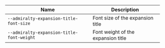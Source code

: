 
| Name | Description |
| --- | --- |
| `--admiralty-expansion-title-font-size` | Font size of the expansion title |
| `--admiralty-expansion-title-font-weight` | Font weight of the expansion title |

